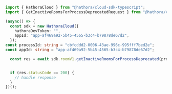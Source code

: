 ```typescript GetInactiveRoomsForProcessDeprecated.ts
import { HathoraCloud } from "@hathora/cloud-sdk-typescript";
import { GetInactiveRoomsForProcessDeprecatedRequest } from "@hathora/cloud-sdk-typescript/dist/sdk/models/operations";

(async() => {
  const sdk = new HathoraCloud({
    hathoraDevToken: "",
    appId: "app-af469a92-5b45-4565-b3c4-b79878de67d2",
  });
const processId: string = "cbfcddd2-0006-43ae-996c-995fff7bed2e";
const appId: string = "app-af469a92-5b45-4565-b3c4-b79878de67d2";

  const res = await sdk.roomV1.getInactiveRoomsForProcessDeprecated(processId, appId);


  if (res.statusCode == 200) {
    // handle response
  }
})();
```
